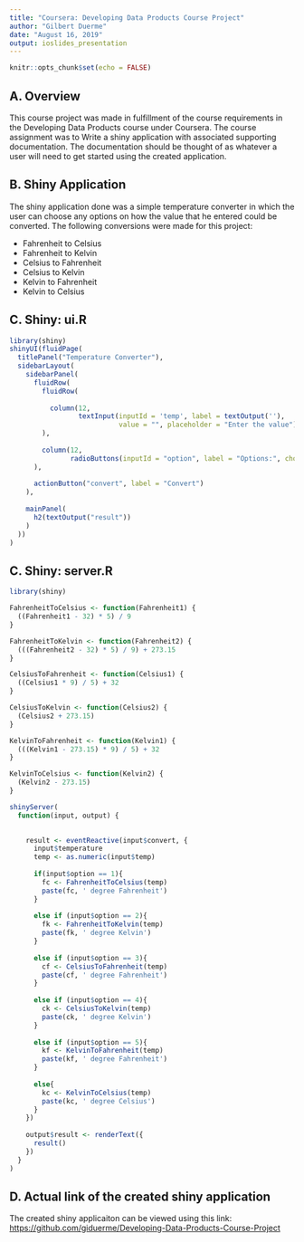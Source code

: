 ---
title: "Coursera: Developing Data Products Course Project"
author: "Gilbert Duerme"
date: "August 16, 2019"
output: ioslides_presentation
---

```{r setup, include=FALSE}
knitr::opts_chunk$set(echo = FALSE)
```

## A. Overview

This course project was made in fulfillment of the course requirements in the Developing Data Products course under Coursera. The course assignment was to Write a shiny application with associated supporting documentation. The documentation should be thought of as whatever a user will need to get started using the created application.

## B. Shiny Application 

The shiny application done was a simple temperature converter in which the user can choose any options on how the value that he entered could be converted. The following conversions were made for this project:

- Fahrenheit to Celsius
- Fahrenheit to Kelvin
- Celsius to Fahrenheit
- Celsius to Kelvin
- Kelvin to Fahrenheit
- Kelvin to Celsius

## C. Shiny: ui.R

```{r, echo = TRUE, warning = FALSE, message = FALSE, cache = TRUE}
library(shiny)
shinyUI(fluidPage(
  titlePanel("Temperature Converter"),
  sidebarLayout(
    sidebarPanel(
      fluidRow(
        fluidRow(
          
          column(12, 
                 textInput(inputId = 'temp', label = textOutput(''), 
                           value = "", placeholder = "Enter the value"))
        ),
        
        column(12,
               radioButtons(inputId = "option", label = "Options:", choices = list("Fahrenheit to Celsius" = 1, "Fahrenheit to Kelvin" = 2, "Celsius to Fahrenheit" = 3, "Celsius to Kelvin" = 4, "Kelvin to Fahrenheit" = 5, "Kelvin to Celsius" = 6)))
      ),
      
      actionButton("convert", label = "Convert")
    ),
    
    mainPanel(
      h2(textOutput("result"))
    )
  ))
)
```


## C. Shiny: server.R

```{r, echo = TRUE, warning = FALSE, message = FALSE, cache = TRUE}
library(shiny)

FahrenheitToCelsius <- function(Fahrenheit1) {
  ((Fahrenheit1 - 32) * 5) / 9
}

FahrenheitToKelvin <- function(Fahrenheit2) {
  (((Fahrenheit2 - 32) * 5) / 9) + 273.15
}

CelsiusToFahrenheit <- function(Celsius1) {
  ((Celsius1 * 9) / 5) + 32
}

CelsiusToKelvin <- function(Celsius2) {
  (Celsius2 + 273.15)
}

KelvinToFahrenheit <- function(Kelvin1) {
  (((Kelvin1 - 273.15) * 9) / 5) + 32
}

KelvinToCelsius <- function(Kelvin2) {
  (Kelvin2 - 273.15)
}

shinyServer(
  function(input, output) {

    
    result <- eventReactive(input$convert, {
      input$temperature
      temp <- as.numeric(input$temp)
      
      if(input$option == 1){
        fc <- FahrenheitToCelsius(temp)
        paste(fc, ' degree Fahrenheit')
      }
      
      else if (input$option == 2){
        fk <- FahrenheitToKelvin(temp)
        paste(fk, ' degree Kelvin')
      }
      
      else if (input$option == 3){
        cf <- CelsiusToFahrenheit(temp)
        paste(cf, ' degree Fahrenheit')
      }
      
      else if (input$option == 4){
        ck <- CelsiusToKelvin(temp)
        paste(ck, ' degree Kelvin')
      }
      
      else if (input$option == 5){
        kf <- KelvinToFahrenheit(temp)
        paste(kf, ' degree Fahrenheit')
      }
      
      else{
        kc <- KelvinToCelsius(temp)
        paste(kc, ' degree Celsius')
      }
    })
    
    output$result <- renderText({
      result()
    })
  }
)
```

## D. Actual link of the created shiny application

The created shiny applicaiton can be viewed using this link: <https://github.com/giduerme/Developing-Data-Products-Course-Project>

